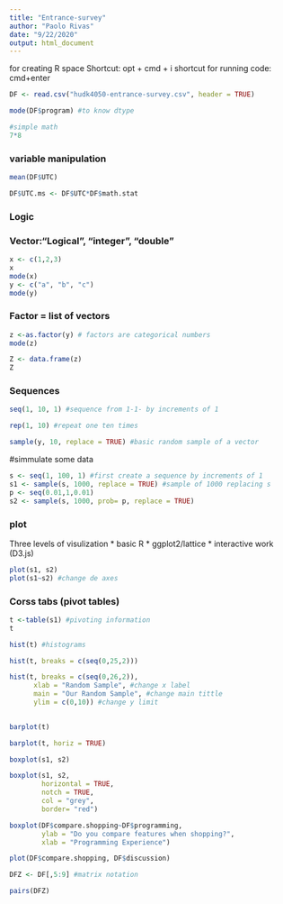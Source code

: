 ```yaml
---
title: "Entrance-survey"
author: "Paolo Rivas"
date: "9/22/2020"
output: html_document
---
```

for creating R space
Shortcut: opt + cmd + i
shortcut for running code: cmd+enter 
```r
DF <- read.csv("hudk4050-entrance-survey.csv", header = TRUE)

mode(DF$program) #to know dtype
```
```r
#simple math
7*8 
```
### variable manipulation 
```r
mean(DF$UTC)

DF$UTC.ms <- DF$UTC*DF$math.stat
```
### Logic
### Vector:"Logical", "integer", "double"
```r
x <- c(1,2,3)
x
mode(x)
y <- c("a", "b", "c")
mode(y)


```
### Factor = list of vectors
```r
z <-as.factor(y) # factors are categorical numbers
mode(z)
```
```r
Z <- data.frame(z)
Z
```
### Sequences
```r

seq(1, 10, 1) #sequence from 1-1- by increments of 1

rep(1, 10) #repeat one ten times

sample(y, 10, replace = TRUE) #basic random sample of a vector
```
#simmulate some data
```r
s <- seq(1, 100, 1) #first create a sequence by increments of 1
s1 <- sample(s, 1000, replace = TRUE) #sample of 1000 replacing s
p <- seq(0.01,1,0.01)
s2 <- sample(s, 1000, prob= p, replace = TRUE)

```
### plot 

Three levels of visulization
* basic R 
* ggplot2/lattice
* interactive work (D3.js)

```r
plot(s1, s2)
plot(s1~s2) #change de axes
```
### Corss tabs (pivot tables)
```r
t <-table(s1) #pivoting information
t

hist(t) #histograms

hist(t, breaks = c(seq(0,25,2)))

hist(t, breaks = c(seq(0,26,2)),
      xlab = "Random Sample", #change x label
      main = "Our Random Sample", #change main tittle 
      ylim = c(0,10)) #change y limit
  
```
```r
barplot(t)

barplot(t, horiz = TRUE)
```
```r
boxplot(s1, s2)

boxplot(s1, s2,
        horizontal = TRUE,
        notch = TRUE,
        col = "grey",
        border= "red")
```
```r
boxplot(DF$compare.shopping~DF$programming,
        ylab = "Do you compare features when shopping?",
        xlab = "Programming Experience")

plot(DF$compare.shopping, DF$discussion)

DFZ <- DF[,5:9] #matrix notation

pairs(DFZ)
```


